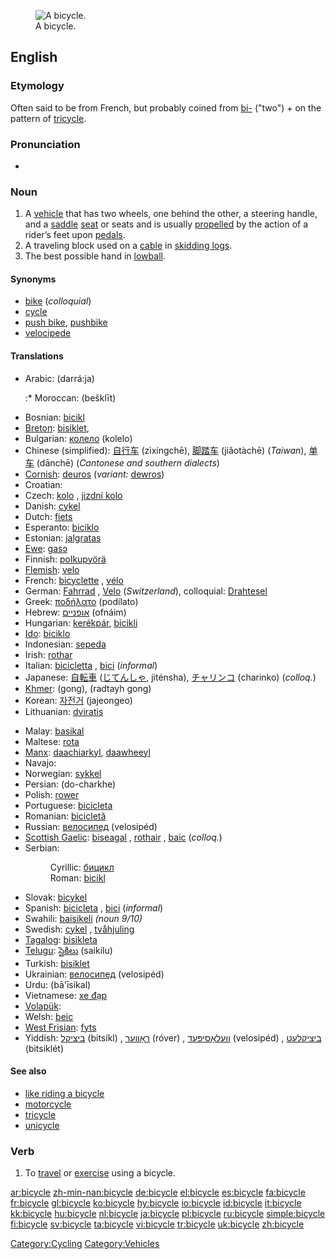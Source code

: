 [[Image:Kusuma bike large.jpg|thumb|right|A bicycle.]]
==English==

===Etymology===
Often said to be from French, but probably coined from [[bi-]] ("two") + {{etyl|grc|en}} {{term|κύκλος||circle, wheel|tr=kuklos|lang=grc|sc=polytonic}} on the pattern of [[tricycle]].

===Pronunciation===
* {{audio|en-us-bicycle.ogg|Audio (US)}}

===Noun===
{{en-noun}}

# A [[vehicle]] that has two wheels, one behind the other, a steering handle, and a [[saddle]] [[seat]] or seats and is usually [[propel]]led by the action of a rider’s feet upon [[pedal]]s.
# A traveling block used on a [[cable]] in [[skidding logs]].
# The best possible hand in [[lowball]].

====Synonyms====
* [[bike]] (''colloquial'')
* [[cycle]]
* [[push bike]], [[pushbike]]
* [[velocipede]]

====Translations====
{{trans-top|vehicle}}
* Arabic: {{Arab|[[دراجة]]}} (darrá:ja) {{f}}
*:* Moroccan: {{Arab|[[بشكليت]]}} (bešklīt)
* Bosnian: [[bicikl#Bosnian|bicikl]] {{m}}
* [[Breton]]: [[bisiklet]], {{unicode|[[marcʼh-houarn]]}}
* Bulgarian: [[колело]] (kolelo) {{n}}
* Chinese (simplified): [[自行车]] (zìxíngchē), [[脚踏车]] (jiǎotàchē) (''Taiwan''), [[单车]] (dānchē) (''Cantonese and southern dialects'')
* [[Cornish]]: [[deuros]] (''variant:'' [[dewros]])
* Croatian: {{t|hr|bicikl|alt=bicìkl|m}}
* Czech: [[kolo]] {{n}}, [[jizdní kolo]] {{n}}
* Danish: [[cykel]] {{c}}
* Dutch: [[fiets]] {{m}}
* Esperanto: [[biciklo]]
* Estonian: [[jalgratas]]
* [[Ewe]]: [[gasɔ]]
* Finnish: [[polkupyörä]]
* [[Flemish]]: [[velo]] {{m}}
* French: [[bicyclette]] {{f}}, [[vélo]] {{m}}
* German: [[Fahrrad]] {{n}}, [[Velo]] {{n}} (''Switzerland''), colloquial: [[Drahtesel]]
* Greek: [[ποδήλατο]] (podílato) {{n}}
* Hebrew: [[אופניים]] (ofnáim) {{m|p}}
* Hungarian: [[kerékpár]], [[bicikli]]
* [[Ido]]: [[biciklo]]
* Indonesian: [[sepeda]]
* Irish: [[rothar]] {{m}}
* Italian: [[bicicletta#Italian|bicicletta]] {{f}}, [[bici#Italian|bici]] {{f}} (''informal'')
* Japanese: [[自転車]] ([[じてんしゃ]], jiténsha), [[チャリンコ]] (charinko) (''colloq.'')
* [[Khmer]]: {{Khmr|[[កង់]]}} (gong), {{Khmr|[[រទេះកង់]]}} (radtayh gong)
* Korean: [[자전거]] (jajeongeo)
* Lithuanian: [[dviratis]] {{m}}
{{trans-mid}}
* Malay: [[basikal]]
* Maltese: [[rota]]
* [[Manx]]: [[daachiarkyl]], [[daawheeyl]]
* Navajo: {{unicode|[[ẓiʼizí]]}}
* Norwegian: [[sykkel]] {{m}}
* Persian: {{fa-Arab|[[دوچرخه]]}} (do-charkhe)
* Polish: [[rower]] {{m}}
* Portuguese: [[bicicleta#Portuguese|bicicleta]] {{f}}
* Romanian: [[bicicletă]] {{f}}
* Russian: [[велосипед]] (velosipéd) {{m}}
* [[Scottish Gaelic]]: [[biseagal]] {{m}}, [[rothair]] {{m}}, [[baic]] {{m}} (''colloq.'')
* Serbian:
*: Cyrillic: [[бицикл#Serbian|бицикл]] {{m}}
*: Roman: [[bicikl#Serbian|bicikl]] {{m}}
* Slovak: [[bicykel#Slovak|bicykel]] {{m}}
* Spanish: [[bicicleta#Spanish|bicicleta]] {{f}}, [[bici#Spanish|bici]] {{f}} (''informal'')
* Swahili: [[baisikeli]] ''(noun 9/10)''
* Swedish: [[cykel]] {{c}}, [[tvåhjuling]] {{c}}
* [[Tagalog]]: [[bisikleta]]
* [[Telugu]]: [[సైకిలు]] (saikilu)
* Turkish: [[bisiklet]]
* Ukrainian: [[велосипед]] (velosipéd) {{m}}
* Urdu: {{ur-Arab|[[بائیسکل]]}} (bā'īsikal)
* Vietnamese: [[xe đạp]]
* [[Volapük]]: {{t+|vo|saikul}}
* Welsh: [[beic]] {{m}}
* [[West Frisian]]: [[fyts]]
* Yiddish: [[ביציקל]] (bitsíkl) {{m}}, [[ראָווער]] (róver) {{m}}, [[וועלאָסיפּעד]] (velosipéd) {{m}}, [[ביציקלעט]] (bitsiklét) {{m}}
{{trans-bottom}}

====See also====
* [[like riding a bicycle]]
* [[motorcycle]]
* [[tricycle]]
* [[unicycle]]

===Verb===
{{en-verb|bicycl|es}}

# To [[travel]] or [[exercise]] using a bicycle.

[[Category:Cycling]]
[[Category:Vehicles]]

[[ar:bicycle]]
[[zh-min-nan:bicycle]]
[[de:bicycle]]
[[el:bicycle]]
[[es:bicycle]]
[[fa:bicycle]]
[[fr:bicycle]]
[[gl:bicycle]]
[[ko:bicycle]]
[[hy:bicycle]]
[[io:bicycle]]
[[id:bicycle]]
[[it:bicycle]]
[[kk:bicycle]]
[[hu:bicycle]]
[[nl:bicycle]]
[[ja:bicycle]]
[[pl:bicycle]]
[[ru:bicycle]]
[[simple:bicycle]]
[[fi:bicycle]]
[[sv:bicycle]]
[[ta:bicycle]]
[[vi:bicycle]]
[[tr:bicycle]]
[[uk:bicycle]]
[[zh:bicycle]]